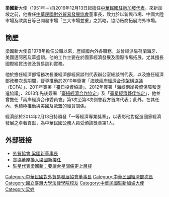 {{Infobox_officeholder
| name = 梁國新
| now = [[駐新加坡台北代表處|中華民國駐新加坡大使]]
| image = Francis Liang in SG.jpg
| period = 
| sex = 男
| birth_date = 1951年
| birth_place = {{TWN}}
| nationality = {{ROC}}
| educate = *[[國立臺灣大學|國立臺灣大學]]法律學系學士<br><span style="color: blue;">
*[[國立臺灣大學|國立臺灣大學]]法律研究所碩士班研究<br><span style="color: blue;">
*美國邁阿密大學企業管理研究所碩士
| past = *中華民國駐新加坡大使<br><span style="color: blue;">(2016年12月13日-迄今)</span>
*中華民國對外貿易發展協會董事長<br><span style="color: blue;">(2014年9月-2016年12月)</span>
*行政院顧問<br><span style="color: blue;">(2014年2月-9月)</span>
*經濟部政務次長<br><span style="color: blue;">(2012年7月-2014年2月)</span>
*中華民國對外貿易發展協會/台北世界貿易中心/台灣貿易中心副董事長<br><span style="color: blue;">(2009年12月-2012年10月)</span>
*經濟部常務次長兼經濟部經貿談判代表辦公室總談判代表<br><span style="color: blue;">(2009年10月-2012年6月)</span>
*總統府副總統辦公室主任<br><span style="color: blue;">(2008年6月-2009年10月)</span>
*駐美國臺北經濟文化代表處經濟組組長<br><span style="color: blue;">(2004年-2008年)</span>
*經濟部國際貿易局副局長<br><span style="color: blue;">(2000年-2004年)</span>
*行政院新聞局參事、國內新聞處處長<br><span style="color: blue;">(1999年-2000年)</span>
}}
'''梁國新'''大使（1951年－)自2016年12月13日起擔任[[驻新加坡台北代表处|中華民國駐新加坡代表]]。來新加坡之前，他擔任[[中華民國對外貿易發展協會|中華民國對外貿易發展協會]]董事長，致力於以新興市場、中國大陸市場及歐美日等已開發市場「三大市場並重」之策略，協助廠商拓展海外市場。

==簡歷==
梁國新大使自1978年擔任公職以來，歷經國內外各職務，並曾經派駐荷蘭海牙、美國邁阿密及華盛頓。他的工作主要在於國家經濟發展及國際市場拓展，尤其擅長國際經貿法律及貿易談判實務。

他於擔任經濟部常務次長兼經濟部經貿談判代表辦公室總談判代表，以及擔任經濟部政務次長期間，督導推動於2010年簽署「[[海峽兩岸經濟合作架構協議|海峽兩岸經濟合作架構協議]]（ECFA）」、2011年簽署「臺日投資協議」、2012年簽署「海峽兩岸投資保障和促進協議」、2013年先後簽署「[[臺紐經濟合作協定|臺紐經濟合作協定]]」及「[[臺星經濟夥伴協定|臺星經濟夥伴協定]]」，他並曾擔任「兩岸經濟合作委員會」第1次至第3次例會我方首席代表；此外，在其任內，也積極推動與美國及歐盟的經貿關係。

經濟部於2014年2月13日特頒發「一等經濟專業獎章」，以表彰他對促進國家經濟發展之卓著貢獻，為中華民國公務人員受頒該獎章第1人。

==外部链接==
{{Commons cat|Francis Liang}}
<span style="font-size:smaller;">
* [https://web.archive.org/web/20150420064858/http://www.taitra.org.tw/about_03_ch.asp 外貿協會 梁國新董事長]
* [http://www.chinatimes.com/newspapers/20140812002230-260202 貿協董座換人梁國新接任] {{Wayback|url=http://www.chinatimes.com/newspapers/20140812002230-260202 |date=20140815025556 }}
* [http://www.cna.com.tw/news/aopl/201612130343-1.aspx 駐星代表梁國新：要讓台星關係更上層樓] {{Wayback|url=http://www.cna.com.tw/news/aopl/201612130343-1.aspx |date=20161220170929 }}

</span>


{{DEFAULTSORT:Liang梁}}
[[Category:中華民國對外貿易發展協會董事長|Category:中華民國對外貿易發展協會董事長]]
[[Category:中華民國經濟部次長|Category:中華民國經濟部次長]]
[[Category:國立臺灣大學法律學院校友|Category:國立臺灣大學法律學院校友]]
[[Category:中華民國駐新加坡大使|Category:中華民國駐新加坡大使]]
[[Category:梁姓|Category:梁姓]]